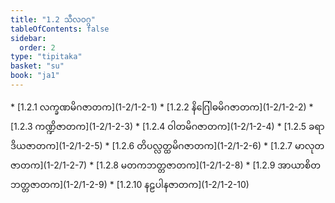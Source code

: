 ```yaml
---
title: "1.2 သီလဝဂ္ဂ"
tableOfContents: false
sidebar:
  order: 2
type: "tipitaka"
basket: "su"
book: "ja1"
---
```



<DynamicBreadcrumb />



<TableOfContents book="ja1" section="1.2">
* [1.2.1 လက္ခဏမိဂဇာတက](1-2/1-2-1)
* [1.2.2 နိဂြေါဓမိဂဇာတက](1-2/1-2-2)
* [1.2.3 ကဏ္ဍိဇာတက](1-2/1-2-3)
* [1.2.4 ဝါတမိဂဇာတက](1-2/1-2-4)
* [1.2.5 ခရာဒိယဇာတက](1-2/1-2-5)
* [1.2.6 တိပလ္လတ္ထမိဂဇာတက](1-2/1-2-6)
* [1.2.7 မာလုတဇာတက](1-2/1-2-7)
* [1.2.8 မတကဘတ္တဇာတက](1-2/1-2-8)
* [1.2.9 အာယာစိတဘတ္တဇာတက](1-2/1-2-9)
* [1.2.10 နဠပါနဇာတက](1-2/1-2-10)
</TableOfContents>